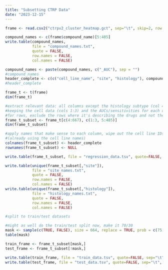 ---
title: "Subsetting CTRP Data"
date: "2023-12-15"
---

```{r}

frame <- read.csv2("ctrpv2_cluster_heatmap.gct", sep="\t", skip=2, row.names=1)

```

```{r}

compound_names <- c(frame$compound_name)[5:485]
write.table(compound_names, 
            file = "compound_names.txt", 
            quote = FALSE, 
            row.names = FALSE,
            col.names = FALSE)

compound_names <- paste(compound_names, c("_AUC"), sep = "")
#compound_names
header_complete <- c(c("cell_line_name", "site", "histology"), compound_names)
#header_complete

```

```{r}

frame_t <- t(frame)
dim(frame_t)

#extract relevant data: all columns except the histology subtype (col 4), 
#keeping the cell data (cols 1:3) and the AUCs/sensitivities for each drug
#for rows, exclude the rows where it's describing the drugs and not the cells
frame_t_subset <- frame_t[c(4:667), c(1:3, 5:485)]
dim(frame_t_subset)

#apply names that make sense to each column, wipe out the cell line IDs from CTRP 
#(already using the cell line names)
colnames(frame_t_subset) <- header_complete
rownames(frame_t_subset) <- NULL

```

```{r}
write.table(frame_t_subset, file = "regression_data.tsv", quote=FALSE, sep="\t", row.names = FALSE)
```

```{r}
write.table(unique(frame_t_subset[,"site"]),
            file = "site_names.txt", 
            quote = FALSE, 
            row.names = FALSE,
            col.names = FALSE)
write.table(unique(frame_t_subset[,"histology"]),
            file = "histology_names.txt", 
            quote = FALSE, 
            row.names = FALSE,
            col.names = FALSE)
```

```{r}
#split to train/test datasets

#might as well do the train/test split now, make it 70/30
mask <- sample(c(TRUE, FALSE), size = 664, replace = TRUE, prob = c(75, 25))
table(mask)

train_frame <- frame_t_subset[mask,]
test_frame <- frame_t_subset[!mask,]

write.table(train_frame, file = "train_data.tsv", quote=FALSE, sep="\t", row.names = FALSE)
write.table(test_frame, file = "test_data.tsv", quote=FALSE, sep="\t", row.names = FALSE)

```

